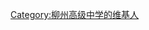{{Userbox
  |border-c = #000000
  |border-s = 1
  |id-c     = #FFFFFF
  |id-s     = 12
  |id-fc    = #000000
  |info-c   = #ceb
  |info-s   = 8
  |info-fc  = #000000
  |id       = 柳高<br />学生
  |info     = 该用户正在或曾经就读于[[柳州高级中学]]。
}}
[[Category:柳州高级中学的维基人]]